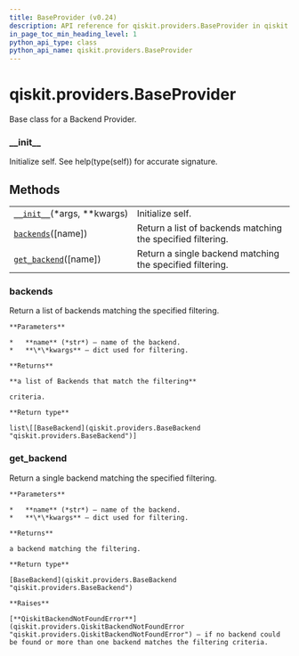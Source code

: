```yaml
---
title: BaseProvider (v0.24)
description: API reference for qiskit.providers.BaseProvider in qiskit v0.24
in_page_toc_min_heading_level: 1
python_api_type: class
python_api_name: qiskit.providers.BaseProvider
---
```


<span id="qiskit-providers-baseprovider" />

# qiskit.providers.BaseProvider

<Class id="qiskit.providers.BaseProvider" isDedicatedPage={true} github="https://github.com/qiskit/qiskit/tree/stable/0.16/qiskit/providers/baseprovider.py" signature="BaseProvider(*args, **kwargs)" modifiers="class">
  Base class for a Backend Provider.

  ### \_\_init\_\_

  <Function id="qiskit.providers.BaseProvider.__init__" signature="__init__(*args, **kwargs)">
    Initialize self. See help(type(self)) for accurate signature.
  </Function>

  ## Methods

  |                                                                                                                    |                                                             |
  | ------------------------------------------------------------------------------------------------------------------ | ----------------------------------------------------------- |
  | [`__init__`](#qiskit.providers.BaseProvider.__init__ "qiskit.providers.BaseProvider.__init__")(\*args, \*\*kwargs) | Initialize self.                                            |
  | [`backends`](#qiskit.providers.BaseProvider.backends "qiskit.providers.BaseProvider.backends")(\[name])            | Return a list of backends matching the specified filtering. |
  | [`get_backend`](#qiskit.providers.BaseProvider.get_backend "qiskit.providers.BaseProvider.get_backend")(\[name])   | Return a single backend matching the specified filtering.   |

  ### backends

  <Function id="qiskit.providers.BaseProvider.backends" signature="backends(name=None, **kwargs)" modifiers="abstract">
    Return a list of backends matching the specified filtering.

    **Parameters**

    *   **name** (*str*) – name of the backend.
    *   **\*\*kwargs** – dict used for filtering.

    **Returns**

    **a list of Backends that match the filtering**

    criteria.

    **Return type**

    list\[[BaseBackend](qiskit.providers.BaseBackend "qiskit.providers.BaseBackend")]
  </Function>

  ### get\_backend

  <Function id="qiskit.providers.BaseProvider.get_backend" signature="get_backend(name=None, **kwargs)">
    Return a single backend matching the specified filtering.

    **Parameters**

    *   **name** (*str*) – name of the backend.
    *   **\*\*kwargs** – dict used for filtering.

    **Returns**

    a backend matching the filtering.

    **Return type**

    [BaseBackend](qiskit.providers.BaseBackend "qiskit.providers.BaseBackend")

    **Raises**

    [**QiskitBackendNotFoundError**](qiskit.providers.QiskitBackendNotFoundError "qiskit.providers.QiskitBackendNotFoundError") – if no backend could be found or more than one backend matches the filtering criteria.
  </Function>
</Class>

